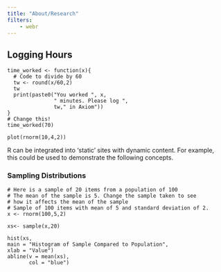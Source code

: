 ```yaml
---
title: "About/Research"
filters:
    - webr
---
```


```{=html}
<style>

.navbar-dark{
background-color: #006F71
}

</style>
```
## Logging Hours

```webr-r

time_worked <- function(x){
  # Code to divide by 60
  tw <- round(x/60,2) 
  tw
  print(paste0("You worked ", x, 
               " minutes. Please log ",
               tw," in Axiom"))
}
# Change this!
time_worked(70)

plot(rnorm(10,4,2))
```

R can be integrated into 'static' sites with dynamic content. For example, this could be used to demonstrate the following concepts.

### Sampling Distributions

```webr-r

# Here is a sample of 20 items from a population of 100
# The mean of the sample is 5. Change the sample taken to see
# how it affects the mean of the sample
# Sample of 100 items with mean of 5 and standard deviation of 2.
x <- rnorm(100,5,2)

xs<- sample(x,20)

hist(xs, 
main = "Histogram of Sample Compared to Population",
xlab = "Value")
abline(v = mean(xs), 
       col = "blue")
```
